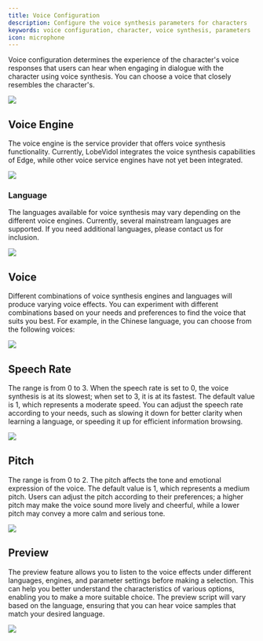 ```yaml
---
title: Voice Configuration
description: Configure the voice synthesis parameters for characters
keywords: voice configuration, character, voice synthesis, parameters
icon: microphone
---
```


Voice configuration determines the experience of the character's voice responses that users can hear when engaging in dialogue with the character using voice synthesis. You can choose a voice that closely resembles the character's.

<Frame>
  <img src="https://oss.vidol.chat/assets/1d1cfdabce08b8097c3561358c2ba619.webp" />
</Frame>

## Voice Engine

The voice engine is the service provider that offers voice synthesis functionality. Currently, LobeVidol integrates the voice synthesis capabilities of Edge, while other voice service engines have not yet been integrated.

<Frame>
  <img src="https://oss.vidol.chat/assets/dee3d8f963e5965d279ba70710ded7cb.webp" />
</Frame>

### Language

The languages available for voice synthesis may vary depending on the different voice engines. Currently, several mainstream languages are supported. If you need additional languages, please contact us for inclusion.

<Frame>
  <img src="https://oss.vidol.chat/assets/950939b62d2ee35ac35bc16e0b88ed43.webp" />
</Frame>

## Voice

Different combinations of voice synthesis engines and languages will produce varying voice effects. You can experiment with different combinations based on your needs and preferences to find the voice that suits you best. For example, in the Chinese language, you can choose from the following voices:

<Frame>
  <img src="https://oss.vidol.chat/assets/7e7e0f4e03d068152ecaf554ec00e1dc.webp" />
</Frame>

## Speech Rate

The range is from 0 to 3. When the speech rate is set to 0, the voice synthesis is at its slowest; when set to 3, it is at its fastest. The default value is 1, which represents a moderate speed. You can adjust the speech rate according to your needs, such as slowing it down for better clarity when learning a language, or speeding it up for efficient information browsing.

<Frame>
  <img src="https://oss.vidol.chat/assets/2da15f471f3388f2f5e6e8653b4008bb.webp" />
</Frame>

## Pitch

The range is from 0 to 2. The pitch affects the tone and emotional expression of the voice. The default value is 1, which represents a medium pitch. Users can adjust the pitch according to their preferences; a higher pitch may make the voice sound more lively and cheerful, while a lower pitch may convey a more calm and serious tone.

<Frame>
  <img src="https://oss.vidol.chat/assets/49e31e0775a13d73bb33b04fb44b5b48.webp" />
</Frame>

## Preview

The preview feature allows you to listen to the voice effects under different languages, engines, and parameter settings before making a selection. This can help you better understand the characteristics of various options, enabling you to make a more suitable choice. The preview script will vary based on the language, ensuring that you can hear voice samples that match your desired language.

<Frame>
  <img src="https://oss.vidol.chat/assets/ed6ba0a3716b0b28dfe514a03fb3dc75.webp" />
</Frame>


